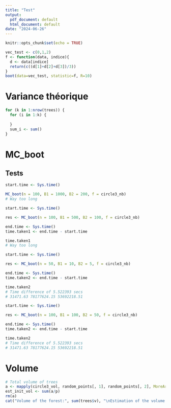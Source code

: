 ```yaml
---
title: "Test"
output:
  pdf_document: default
  html_document: default
date: "2024-06-26"
---
```


```r
knitr::opts_chunk$set(echo = TRUE)
```

```r
vec_test <- c(0,1,2)
f <- function(data, indice){
  d <- data[indice]
  return(c((d[1]+d[2]+d[3])/3))
}
boot(data=vec_test, statistic=f, R=10)
```

# Variance théorique

```r
for (k in 1:nrow(trees)) {
  for (i in 1:k) {
    
  }
  sum_i <- sum()
}
```

# MC_boot

## Tests

```r
start.time <- Sys.time()

MC_boot(n = 100, B1 = 1000, B2 = 200, f = circle3_nb)
# Way too long
```

```r
start.time <- Sys.time()

res <- MC_boot(n = 100, B1 = 500, B2 = 100, f = circle3_nb)

end.time <- Sys.time()
time.taken1 <- end.time - start.time

time.taken1
# Way too long
```

```r
start.time <- Sys.time()

res <- MC_boot(n = 50, B1 = 10, B2 = 5, f = circle3_nb)

end.time <- Sys.time()
time.taken2 <- end.time - start.time

time.taken2
# Time difference of 5.522393 secs
# 31471.63 78177624.15 53692218.51
```

```r
start.time <- Sys.time()

res <- MC_boot(n = 100, B1 = 100, B2 = 50, f = circle3_nb)

end.time <- Sys.time()
time.taken2 <- end.time - start.time

time.taken2
# Time difference of 5.522393 secs
# 31471.63 78177624.15 53692218.51
```

# Volume

```r
# Total volume of trees
a <- mapply(circle3_vol, random_points[, 1], random_points[, 2], MoreArgs = list(15, 9, 6))
est_init_vol <- sum(a/p)
rm(a)
cat("Volume of the forest:", sum(trees$v), "\nEstimation of the volume of the forest:", est_init_vol)
```


